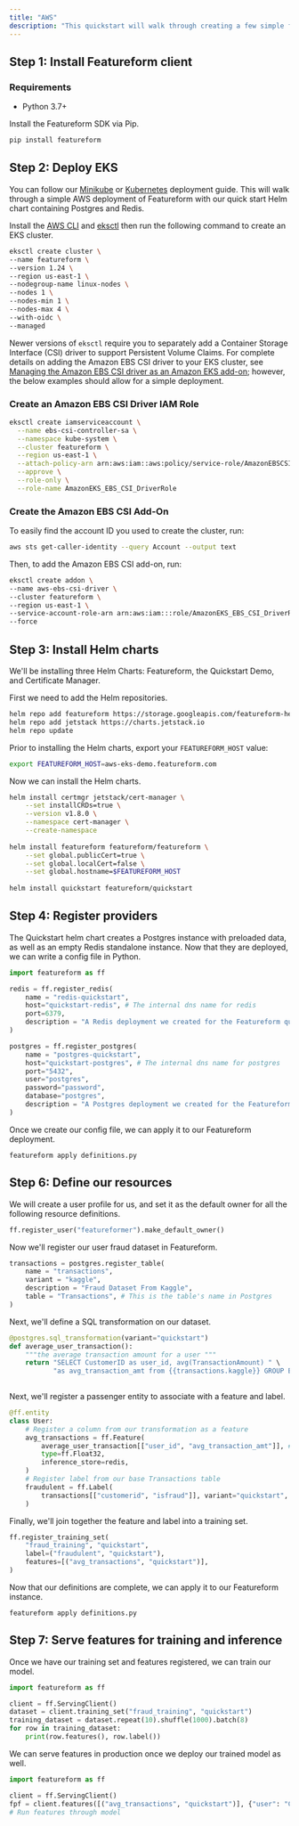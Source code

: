 ```yaml
---
title: "AWS"
description: "This quickstart will walk through creating a few simple features, labels, and a training set using Postgres and Redis. We will use a transaction fraud training set."
---
```


## Step 1: Install Featureform client

### Requirements

* Python 3.7+

Install the Featureform SDK via Pip.

```bash
pip install featureform
```

## Step 2: Deploy EKS

You can follow our [Minikube](/minikube) or [Kubernetes](/deployment/kubernetes) deployment guide. This will walk through a simple AWS deployment of Featureform with our quick start Helm chart containing Postgres and Redis.

Install the [AWS CLI](https://docs.aws.amazon.com/cli/latest/userguide/getting-started-install.html) and [eksctl](https://eksctl.io/introduction/#installation) then run the following command to create an EKS cluster.

```bash
eksctl create cluster \
--name featureform \
--version 1.24 \
--region us-east-1 \
--nodegroup-name linux-nodes \
--nodes 1 \
--nodes-min 1 \
--nodes-max 4 \
--with-oidc \
--managed
```

Newer versions of `eksctl` require you to separately add a Container Storage Interface (CSI) driver to support Persistent Volume Claims. For complete details on adding the Amazon EBS CSI driver to your EKS cluster, see [Managing the Amazon EBS CSI driver as an Amazon EKS add-on](https://docs.aws.amazon.com/eks/latest/userguide/managing-ebs-csi.html); however, the below examples should allow for a simple deployment.

### Create an Amazon EBS CSI Driver IAM Role

```bash
eksctl create iamserviceaccount \
  --name ebs-csi-controller-sa \
  --namespace kube-system \
  --cluster featureform \
  --region us-east-1 \
  --attach-policy-arn arn:aws:iam::aws:policy/service-role/AmazonEBSCSIDriverPolicy \
  --approve \
  --role-only \
  --role-name AmazonEKS_EBS_CSI_DriverRole
```

### Create the Amazon EBS CSI Add-On

To easily find the account ID you used to create the cluster, run:

```bash
aws sts get-caller-identity --query Account --output text
```

Then, to add the Amazon EBS CSI add-on, run:

```bash
eksctl create addon \
--name aws-ebs-csi-driver \
--cluster featureform \
--region us-east-1 \
--service-account-role-arn arn:aws:iam:::role/AmazonEKS_EBS_CSI_DriverRole \
--force
```

## Step 3: Install Helm charts

We'll be installing three Helm Charts: Featureform, the Quickstart Demo, and Certificate Manager.

First we need to add the Helm repositories.

```bash
helm repo add featureform https://storage.googleapis.com/featureform-helm/ 
helm repo add jetstack https://charts.jetstack.io 
helm repo update
```

Prior to installing the Helm charts, export your `FEATUREFORM_HOST` value:

```bash
export FEATUREFORM_HOST=aws-eks-demo.featureform.com
```

Now we can install the Helm charts.

```bash
helm install certmgr jetstack/cert-manager \
    --set installCRDs=true \
    --version v1.8.0 \
    --namespace cert-manager \
    --create-namespace
    
helm install featureform featureform/featureform \
    --set global.publicCert=true \
    --set global.localCert=false \
    --set global.hostname=$FEATUREFORM_HOST
    
helm install quickstart featureform/quickstart
```

## Step 4: Register providers

The Quickstart helm chart creates a Postgres instance with preloaded data, as well as an empty Redis standalone instance. Now that they are deployed, we can write a config file in Python.

```py definitions.py
import featureform as ff

redis = ff.register_redis(
    name = "redis-quickstart",
    host="quickstart-redis", # The internal dns name for redis
    port=6379,
    description = "A Redis deployment we created for the Featureform quickstart"
)

postgres = ff.register_postgres(
    name = "postgres-quickstart",
    host="quickstart-postgres", # The internal dns name for postgres
    port="5432",
    user="postgres",
    password="password",
    database="postgres",
    description = "A Postgres deployment we created for the Featureform quickstart"
)
```

Once we create our config file, we can apply it to our Featureform deployment.

```
featureform apply definitions.py
```

## Step 6: Define our resources

We will create a user profile for us, and set it as the default owner for all the following resource definitions.

```py definitions.py
ff.register_user("featureformer").make_default_owner()
```

Now we'll register our user fraud dataset in Featureform.

```py definitions.py
transactions = postgres.register_table(
    name = "transactions",
    variant = "kaggle",
    description = "Fraud Dataset From Kaggle",
    table = "Transactions", # This is the table's name in Postgres
)
```

Next, we'll define a SQL transformation on our dataset.

```py definitions.py
@postgres.sql_transformation(variant="quickstart")
def average_user_transaction():
    """the average transaction amount for a user """
    return "SELECT CustomerID as user_id, avg(TransactionAmount) " \
           "as avg_transaction_amt from {{transactions.kaggle}} GROUP BY user_id"
    
```

Next, we'll register a passenger entity to associate with a feature and label.

```py definitions.py
@ff.entity
class User:
    # Register a column from our transformation as a feature
    avg_transactions = ff.Feature(
        average_user_transaction[["user_id", "avg_transaction_amt"]], # We can optional include the `timestamp_column` "timestamp" here
        type=ff.Float32,
        inference_store=redis,
    )
    # Register label from our base Transactions table
    fraudulent = ff.Label(
        transactions[["customerid", "isfraud"]], variant="quickstart", type=ff.Bool
    )
```

Finally, we'll join together the feature and label into a training set.

```py definitions.py
ff.register_training_set(
    "fraud_training", "quickstart",
    label=("fraudulent", "quickstart"),
    features=[("avg_transactions", "quickstart")],
)
```

Now that our definitions are complete, we can apply it to our Featureform instance.

```
featureform apply definitions.py
```

## Step 7: Serve features for training and inference

Once we have our training set and features registered, we can train our model.

```py
import featureform as ff

client = ff.ServingClient()
dataset = client.training_set("fraud_training", "quickstart")
training_dataset = dataset.repeat(10).shuffle(1000).batch(8)
for row in training_dataset:
    print(row.features(), row.label())
```

We can serve features in production once we deploy our trained model as well.

```py
import featureform as ff

client = ff.ServingClient()
fpf = client.features([("avg_transactions", "quickstart")], {"user": "C1410926"})
# Run features through model
```